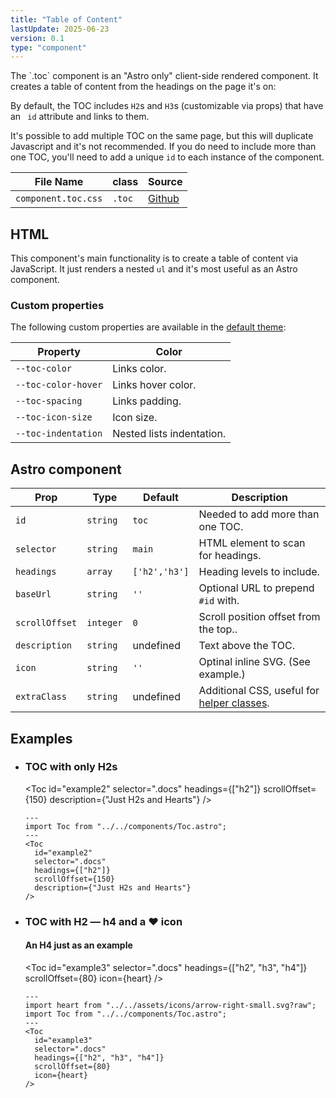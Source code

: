 ```yaml
---
title: "Table of Content"
lastUpdate: 2025-06-23
version: 0.1
type: "component"
---
```



<div class="prose">
  The `.toc` component is an "Astro only" client-side rendered component. It creates a table of content from the headings on the page it's on:

</div>

<Toc id="example1" extraClass="mb-sm2" />

<div class="prose">

By default, the TOC includes `H2`s and `H3`s (customizable via props) that have an ` id` attribute and links to them.

It's possible to add multiple TOC on the same page, but this will duplicate Javascript and it's not recommended. If you do need to include more than one TOC, you'll need to add a unique `id` to each instance of the component.

| File Name           | class  | Source      |
| ------------------- | ------ | ----------- |
| `component.toc.css` | `.toc` | [Github][1] |

[1]: https://github.com/minimaldesign/mCSS/blob/main/src/styles/component.toc.css

</div>

## HTML

<section class="prose">

This component's main functionality is to create a table of content via JavaScript. It just renders a nested `ul` and it's most useful as an Astro component.

### Custom properties

The following custom properties are available in the [default theme](/docs/themes):

| Property            | Color                     |
| ------------------- | ------------------------- |
| `--toc-color`       | Links color.              |
| `--toc-color-hover` | Links hover color.        |
| `--toc-spacing`     | Links padding.            |
| `--toc-icon-size`   | Icon size.                |
| `--toc-indentation` | Nested lists indentation. |

</section>

## Astro component

<div class="docs_oversizedTable prose">

| Prop           | Type      | Default       | Description                                                 |
| -------------- | --------- | ------------- | ----------------------------------------------------------- |
| `id`           | `string`  | `toc`         | Needed to add more than one TOC.                            |
| `selector`     | `string`  | `main`        | HTML element to scan for headings.                          |
| `headings`     | `array`   | `['h2','h3']` | Heading levels to include.                                  |
| `baseUrl`      | `string`  | `''`          | Optional URL to prepend `#id` with.                         |
| `scrollOffset` | `integer` | `0`           | Scroll position offset from the top..                       |
| `description`  | `string`  | undefined     | Text above the TOC.                                         |
| `icon`         | `string`  | `''`          | Optinal inline SVG. (See example.)                          |
| `extraClass`   | `string`  | undefined     | Additional CSS, useful for [helper classes](/docs/helpers). |

</div>

<section class="prose">

</section>

## Examples

<ul class="docs_examples">

<li>

### TOC with only H2s


<Toc
  id="example2"
  selector=".docs"
  headings={["h2"]}
  scrollOffset={150}
  description={"Just H2s and Hearts"}
/>

```astro
---
import Toc from "../../components/Toc.astro";
---
<Toc
  id="example2"
  selector=".docs"
  headings={["h2"]}
  scrollOffset={150}
  description={"Just H2s and Hearts"}
/>
```

</li>
<li>

### TOC with H2 — h4 and a ♥︎ icon

#### An H4 just as an example

<Toc
  id="example3"
  selector=".docs"
  headings={["h2", "h3", "h4"]}
  scrollOffset={80}
  icon={heart}
/>

```astro
---
import heart from "../../assets/icons/arrow-right-small.svg?raw";
import Toc from "../../components/Toc.astro";
---
<Toc
  id="example3"
  selector=".docs"
  headings={["h2", "h3", "h4"]}
  scrollOffset={80}
  icon={heart}
/>
```

</li>
</ul>
